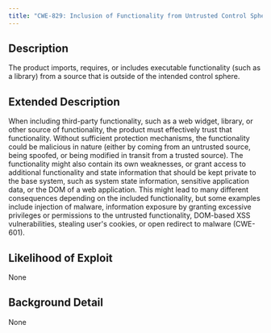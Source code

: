 ```yaml
---
title: "CWE-829: Inclusion of Functionality from Untrusted Control Sphere"
---
```


## Description
The product imports, requires, or includes executable functionality (such as a library) from a source that is outside of the intended control sphere.

## Extended Description

When including third-party functionality, such as a web widget, library, or other source of functionality, the product must effectively trust that functionality. Without sufficient protection mechanisms, the functionality could be malicious in nature (either by coming from an untrusted source, being spoofed, or being modified in transit from a trusted source). The functionality might also contain its own weaknesses, or grant access to additional functionality and state information that should be kept private to the base system, such as system state information, sensitive application data, or the DOM of a web application.
This might lead to many different consequences depending on the included functionality, but some examples include injection of malware, information exposure by granting excessive privileges or permissions to the untrusted functionality, DOM-based XSS vulnerabilities, stealing user's cookies, or open redirect to malware (CWE-601).


## Likelihood of Exploit
None

## Background Detail
None
        